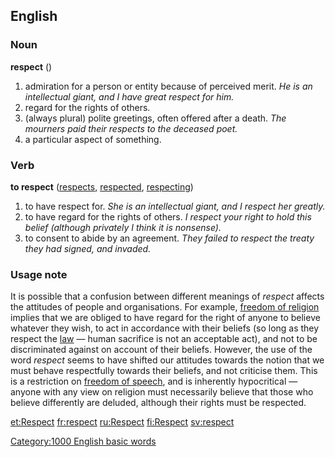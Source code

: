 ==English==

===Noun===
'''respect'''  ({{uncountable}})
# admiration for a person or entity because of perceived merit. ''He is an intellectual giant, and I have great respect for him.''
# regard for the rights of others. 
# (always plural) polite greetings, often offered after a death. ''The mourners paid their respects to the deceased poet.'' 
# a particular aspect of something. 

===Verb===
'''to respect'''  ([[respects]], [[respected]], [[respecting]])
# to have respect for. ''She is an intellectual giant, and I  respect her greatly.''
# to have regard for the rights of others. ''I respect your right to hold this belief (although privately I think it is nonsense).''
# to consent to abide by an agreement. ''They failed to respect the treaty they had signed, and invaded.''

===Usage note===
It is possible that a confusion between different meanings of ''respect'' affects the attitudes of people and organisations. For example, [[freedom of religion]] implies that we are obliged to have regard for the right of anyone to believe whatever they wish, to act in accordance with their beliefs (so long as they respect the [[law]] &mdash; human sacrifice is not an acceptable act), and not to be discriminated against on account of their beliefs. However, the use of the word ''respect'' seems to have shifted our attitudes towards the notion that we must behave respectfully towards their beliefs, and not criticise them. This is a restriction on [[freedom of speech]], and is inherently hypocritical &mdash; anyone with any view on religion must necessarily believe that those who believe differently are deluded, although their rights must be respected.

[[et:Respect]]
[[fr:respect]]
[[ru:Respect]]
[[fi:Respect]]
[[sv:respect]]
[[Category:1000 English basic words]]